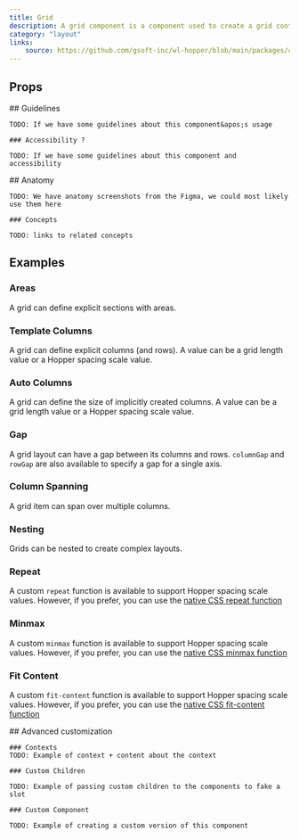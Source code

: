 ```yaml
---
title: Grid
description: A grid component is a component used to create a grid container.
category: "layout"
links:
    source: https://github.com/gsoft-inc/wl-hopper/blob/main/packages/components/src/layout/src/Grid.tsx
---
```


<Example src="layout/docs/grid/preview" isOpen />

## Props

<PropTable component="Grid" />

<FeatureFlag flag="next">
    ## Guidelines

    TODO: If we have some guidelines about this component&apos;s usage

    ### Accessibility ?

    TODO: If we have some guidelines about this component and accessibility
</FeatureFlag>

<FeatureFlag flag="rc">
    ## Anatomy

    TODO: We have anatomy screenshots from the Figma, we could most likely use them here

    ### Concepts

    TODO: links to related concepts
</FeatureFlag>

## Examples

### Areas
A grid can define explicit sections with areas.

<Example src="layout/docs/grid/areas" />

### Template Columns
A grid can define explicit columns (and rows). A value can be a grid length value or a Hopper spacing scale value.

<Example src="layout/docs/grid/templateColumns" />

### Auto Columns
A grid can define the size of implicitly created columns. A value can be a grid length value or a Hopper spacing scale value.

<Example src="layout/docs/grid/autoColumns" />

### Gap
A grid layout can have a gap between its columns and rows. `columnGap` and `rowGap` are also available to specify a gap for a single axis.

<Example src="layout/docs/grid/gap" />

### Column Spanning
A grid item can span over multiple columns.

<Example src="layout/docs/grid/columnSpanning" />

### Nesting
Grids can be nested to create complex layouts.

<Example src="layout/docs/grid/nesting" />

### Repeat
A custom `repeat` function is available to support Hopper spacing scale values. However, if you prefer, you can use the [native CSS repeat function](https://developer.mozilla.org/en-US/docs/Web/CSS/repeat())

<Example src="layout/docs/grid/repeat" />

### Minmax
A custom `minmax` function is available to support Hopper spacing scale values. However, if you prefer, you can use the [native CSS minmax function](https://developer.mozilla.org/en-US/docs/Web/CSS/minmax())

<Example src="layout/docs/grid/minMax" />

### Fit Content
A custom `fit-content` function is available to support Hopper spacing scale values. However, if you prefer, you can use the [native CSS fit-content function](https://developer.mozilla.org/en-US/docs/Web/CSS/fit-content)

<Example src="layout/docs/grid/fitContent" />

<FeatureFlag flag="next">
    ## Advanced customization

    ### Contexts
    TODO: Example of context + content about the context

    ### Custom Children

    TODO: Example of passing custom children to the components to fake a slot

    ### Custom Component

    TODO: Example of creating a custom version of this component
</FeatureFlag>
